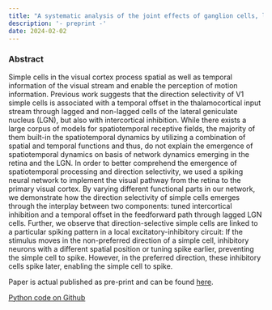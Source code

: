```yaml
---
title: "A systematic analysis of the joint effects of ganglion cells, lagged LGN cells, and intercortical inhibition on spatiotemporal processing and direction selectivity"
description: '- preprint -'
date: 2024-02-02
---
```


### Abstract

Simple cells in the visual cortex process spatial as well as temporal information of the visual stream and enable the perception of motion information. Previous work suggests that the direction selectivity of V1 simple cells is associated with a temporal offset in the thalamocortical input stream through lagged and non-lagged cells of the lateral geniculate nucleus (LGN), but also with intercortical inhibition. While there exists a large corpus of models for spatiotemporal receptive fields, the majority of them built-in the spatiotemporal dynamics by utilizing a combination of spatial and temporal functions and thus, do not explain the emergence of spatiotemporal dynamics on basis of network dynamics emerging in the retina and the LGN. In order to better comprehend the emergence of spatiotemporal processing and direction selectivity, we used a spiking neural network to implement the visual pathway from the retina to the primary visual cortex. By varying different functional parts in our network, we demonstrate how the direction selectivity of simple cells emerges through the interplay between two components: tuned intercortical inhibition and a temporal offset in the feedforward path through lagged LGN cells. Further, we observe that direction-selective simple cells are linked to a particular spiking pattern in a local excitatory-inhibitory circuit: If the stimulus moves in the non-preferred direction of a simple cell, inhibitory neurons with a different spatial position or tuning spike earlier, preventing the simple cell to spike. However, in the preferred direction, these inhibitory cells spike later, enabling the simple cell to spike.

Paper is actual published as pre-print and can be found [here](https://www.biorxiv.org/content/10.1101/2024.01.31.578157v1).

<p></p>

[Python code on Github](https://github.com/hamkerlab/Larisch2024_Spatiotemporal_Processing)

